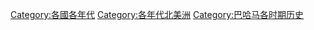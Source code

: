 [[Category:各國各年代|Category:各國各年代]]
[[Category:各年代北美洲|Category:各年代北美洲]]
[[Category:巴哈马各时期历史|Category:巴哈马各时期历史]]